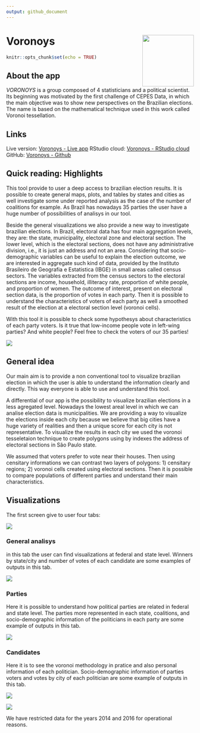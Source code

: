 ```yaml
---
output: github_document
---
```


# Voronoys <a href='https://voronoys.shinyapps.io/voronoys/'><img src='www/img/logo.png' align="right" height="138.5" /></a>

```r
knitr::opts_chunk$set(echo = TRUE)
```

## About the app

*VORONOYS* is a group composed of 4 statisticians and a political scientist. Its beginning was motivated by the first challenge of CEPES Data, in which the main objective was to show new perspectives on the Brazilian elections. The name is based on the mathematical technique used in this work called Voronoi tessellation.

## Links

Live version: [Voronoys - Live app](https://voronoys.shinyapps.io/voronoys/)
RStudio cloud: [Voronoys - RStudio cloud](https://voronoys.shinyapps.io/voronoys/)
GitHub: [Voronoys - Github](https://github.com/voronoys/voronoys_sc)

## Quick reading: Highlights

This tool provide to user a deep access to brazilian election results. It is possible to create general maps, plots, and tables by states and cities as well investigate some under reported analysis as the case of the number of coalitions for example. As Brazil has nowadays 35 parties the user have a huge number of possibilities of analisys in our tool.

Beside the general visualizations we also provide a new way to investigate brazilian elections. In Brazil, electoral data has four main aggregation levels, they are: 
the state, municipality, electoral zone and electoral section. The lower level, which is the electoral sections, does not have any administrative division, 
i.e., it is just an address and not an area. Considering that socio-demographic variables can be useful to explain the election outcome,
we are interested in aggregate such kind of data, provided by the Instituto Brasileiro de Geografia e Estatistica (IBGE) in small areas called census sectors. The variables extracted from the census sectors to the electoral sections are income, household, illiteracy rate, proportion of white people, and proportion of women. The outcome of interest, present on electoral section data, is the proportion of votes in each party. Then it is possible to understand the characteristics of voters of each party as well a smoothed result of the election at a electoral section level (voronoi cells).

With this tool it is possible to check some hypothesys about characteristics of each party voters. Is it true that low-income people vote in left-wing parties? And white people? Feel free to check the voters of our 35 parties!

![](www/img/voronoys.png)

## General idea

Our main aim is to provide a non conventional tool to visualize brazilian election in which the user is able to understand the information clearly and directly. This way everyone is able to use and understand this tool. 

A differential of our app is the possibility to visualize brazilian elections in a less agregated level. Nowadays the lowest areal level in which we can analise election data is municipalities. We are providing a way to visualize the elections inside each city because we believe that big cities have a huge variety of realities and then a unique score for each city is not representative. To visualize the results in each city we used the voronoi tesseletaion technique to create polygons using by indexes the address of electoral sections in São Paulo state.

We assumed that voters prefer to vote near their houses. Then using censitary informations we can contrast two layers of polygons: 1) censitary regions; 2) voronoi cells created using electoral sections. Then it is possible to compare populations of different parties and understand their main characteristics.

## Visualizations

The first screen give to user four tabs:

![](www/img/home.png)

### General analisys

in this tab the user can find visualizations at federal and state level. Winners by state/city and number of votes of each candidate are some examples of outputs in this tab.

![](www/img/eleicoes_gerais.png)

### Parties

Here it is possible to understand how political parties are related in federal and state level. The parties more represented in each state, coalitions, and socio-demographic information of the politicians in each party are some example of outputs in this tab.

![](www/img/partidos.png)

### Candidates

Here it is to see the voronoi methodology in pratice and also personal information of each politician. Socio-demographic information of parties voters and votes by city of each politician are some example of outputs in this tab.



![](www/img/candidatos.png)

![](www/img/voronoys2.png)

We have restricted data for the years 2014 and 2016 for operational reasons.